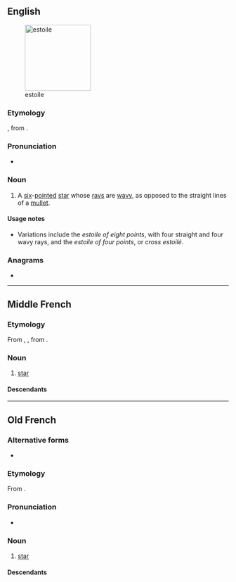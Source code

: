 ==English==
[[Image:Héraldique meuble Estoile.svg|thumb|150px|estoile]]

===Etymology===
{{etyl|fro|en}}, from {{etyl|la|en}} {{m|la|stēlla}}.

===Pronunciation===
* {{IPA|en|/ɪˈstɔɪl/}}

===Noun===
{{en-noun}}

# {{lb|en|heraldiccharge}} A [[six]]-[[pointed]] [[star]] whose [[rays]] are [[wavy]], as opposed to the straight lines of a [[mullet]].

====Usage notes====
* Variations include the ''estoile of eight points'', with four straight and four wavy rays, and the ''estoile of four points'', or ''cross estoilé''.

===Anagrams===
* {{anagrams|en|a=eeilost|etoiles|étoiles}}

----

==Middle French==

===Etymology===
From {{inh|frm|fro|estoile}}, {{m|fro|esteile}}, from {{inh|frm|la|stēlla}}.

===Noun===
{{frm-noun|f}}

# [[star]]

====Descendants====
{{etymtree|frm|la|stella}}

----

==Old French==

===Alternative forms===
* {{l|fro|esteile}}

===Etymology===
From {{inh|fro|la|stēlla}}.

===Pronunciation===
* {{IPA|fro|/esˈtoj.lə/}}

===Noun===
{{fro-noun|f}}

# [[star]]

====Descendants====
{{etymtree|fro|la|stella}}